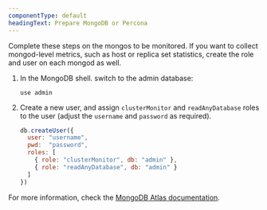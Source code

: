```yaml
---
componentType: default
headingText: Prepare MongoDB or Percona
---
```


<Callout variant="tip">
  Complete these steps on the mongos to be monitored. If you want to collect mongod-level metrics,
  such as host or replica set statistics, create the role
  and user on each mongod as well.
</Callout>

1. In the MongoDB shell. switch to the admin database:

    ```shell
    use admin
    ```

2. Create a new user, and assign `clusterMonitor` and `readAnyDatabase` roles to the user (adjust the `username` and `password` as required).

    ```js
    db.createUser({
      user: "username",
      pwd:  "password",
      roles: [ 
        { role: "clusterMonitor", db: "admin" },
        { role: "readAnyDatabase", db: "admin" }
      ]
    })
    ```

For more information, check the [MongoDB Atlas documentation](https://docs.mongodb.com/manual/reference/method/db.createUser/index.html).
